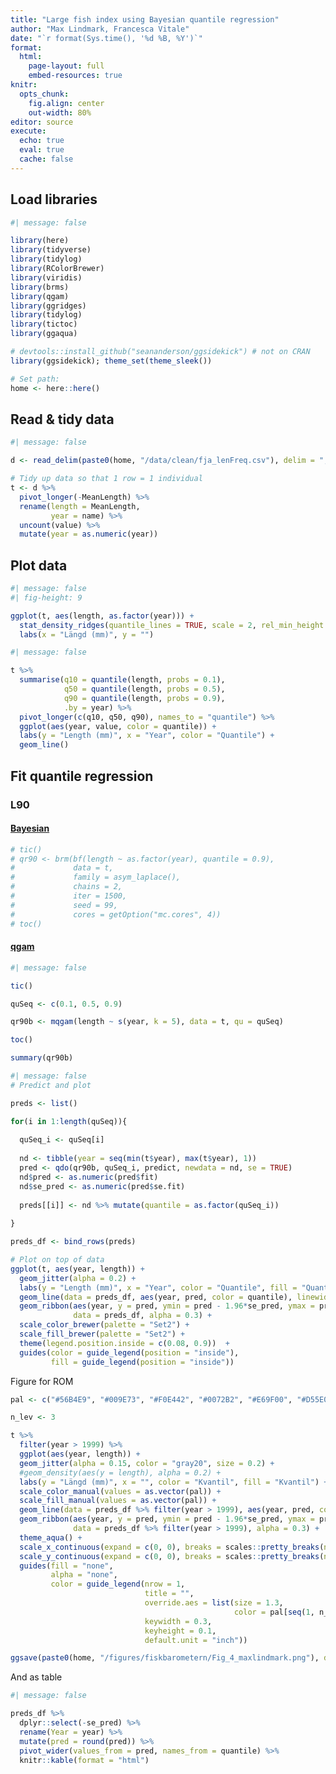 ```yaml
---
title: "Large fish index using Bayesian quantile regression"
author: "Max Lindmark, Francesca Vitale"
date: "`r format(Sys.time(), '%d %B, %Y')`"
format: 
  html:
    page-layout: full
    embed-resources: true
knitr: 
  opts_chunk:
    fig.align: center
    out-width: 80%
editor: source
execute: 
  echo: true
  eval: true
  cache: false
---
```


## Load libraries

```r
#| message: false

library(here)
library(tidyverse)
library(tidylog)
library(RColorBrewer)
library(viridis)
library(brms)
library(qgam)
library(ggridges)
library(tidylog)
library(tictoc)
library(ggaqua)

# devtools::install_github("seananderson/ggsidekick") # not on CRAN 
library(ggsidekick); theme_set(theme_sleek())

# Set path:
home <- here::here()
```

## Read & tidy data

```r
#| message: false

d <- read_delim(paste0(home, "/data/clean/fja_lenFreq.csv"), delim = ";")

# Tidy up data so that 1 row = 1 individual
t <- d %>% 
  pivot_longer(-MeanLength) %>% 
  rename(length = MeanLength,
         year = name) %>% 
  uncount(value) %>% 
  mutate(year = as.numeric(year))
```

## Plot data

```r
#| message: false
#| fig-height: 9

ggplot(t, aes(length, as.factor(year))) +
  stat_density_ridges(quantile_lines = TRUE, scale = 2, rel_min_height = 0.003, alpha = 0.5) + 
  labs(x = "Längd (mm)", y = "")
```

```r
#| message: false

t %>% 
  summarise(q10 = quantile(length, probs = 0.1),
            q50 = quantile(length, probs = 0.5),
            q90 = quantile(length, probs = 0.9), 
            .by = year) %>% 
  pivot_longer(c(q10, q50, q90), names_to = "quantile") %>% 
  ggplot(aes(year, value, color = quantile)) + 
  labs(y = "Length (mm)", x = "Year", color = "Quantile") + 
  geom_line()
```

## Fit quantile regression

### L90
#### [Bayesian](https://discourse.mc-stan.org/t/interpreting-quantile-parameter-in-brms-quantile-regression/8706) 

```r
# tic()
# qr90 <- brm(bf(length ~ as.factor(year), quantile = 0.9),
#             data = t, 
#             family = asym_laplace(),
#             chains = 2,
#             iter = 1500,
#             seed = 99,
#             cores = getOption("mc.cores", 4))
# toc()
```

#### [qgam](https://mfasiolo.github.io/qgam/index.html)

```r
#| message: false

tic()

quSeq <- c(0.1, 0.5, 0.9)

qr90b <- mqgam(length ~ s(year, k = 5), data = t, qu = quSeq)

toc()

summary(qr90b)
```

```r
#| message: false
# Predict and plot

preds <- list()

for(i in 1:length(quSeq)){
  
  quSeq_i <- quSeq[i]
  
  nd <- tibble(year = seq(min(t$year), max(t$year), 1))
  pred <- qdo(qr90b, quSeq_i, predict, newdata = nd, se = TRUE)
  nd$pred <- as.numeric(pred$fit)
  nd$se_pred <- as.numeric(pred$se.fit)
  
  preds[[i]] <- nd %>% mutate(quantile = as.factor(quSeq_i))
  
}

preds_df <- bind_rows(preds)

# Plot on top of data
ggplot(t, aes(year, length)) +
  geom_jitter(alpha = 0.2) +
  labs(y = "Length (mm)", x = "Year", color = "Quantile", fill = "Quantile") + 
  geom_line(data = preds_df, aes(year, pred, color = quantile), linewidth = 1.2) + 
  geom_ribbon(aes(year, y = pred, ymin = pred - 1.96*se_pred, ymax = pred + 1.96*se_pred, fill = quantile),
              data = preds_df, alpha = 0.3) + 
  scale_color_brewer(palette = "Set2") + 
  scale_fill_brewer(palette = "Set2") +
  theme(legend.position.inside = c(0.08, 0.9))  + 
  guides(color = guide_legend(position = "inside"),
         fill = guide_legend(position = "inside"))
```

Figure for ROM

```r
pal <- c("#56B4E9", "#009E73", "#F0E442", "#0072B2", "#E69F00", "#D55E00")

n_lev <- 3

t %>% 
  filter(year > 1999) %>% 
  ggplot(aes(year, length)) +
  geom_jitter(alpha = 0.15, color = "gray20", size = 0.2) +
  #geom_density(aes(y = length), alpha = 0.2) +
  labs(y = "Längd (mm)", x = "", color = "Kvantil", fill = "Kvantil") + 
  scale_color_manual(values = as.vector(pal)) +
  scale_fill_manual(values = as.vector(pal)) + 
  geom_line(data = preds_df %>% filter(year > 1999), aes(year, pred, color = quantile), linewidth = 1) + 
  geom_ribbon(aes(year, y = pred, ymin = pred - 1.96*se_pred, ymax = pred + 1.96*se_pred, fill = quantile),
              data = preds_df %>% filter(year > 1999), alpha = 0.3) +
  theme_aqua() +
  scale_x_continuous(expand = c(0, 0), breaks = scales::pretty_breaks(n = 6)) +
  scale_y_continuous(expand = c(0, 0), breaks = scales::pretty_breaks(n = 5)) + 
  guides(fill = "none",
         alpha = "none",
         color = guide_legend(nrow = 1,
                              title = "",
                              override.aes = list(size = 1.3,
                                                  color = pal[seq(1, n_lev)]),
                              keywidth = 0.3,
                              keyheight = 0.1,
                              default.unit = "inch"))

ggsave(paste0(home, "/figures/fiskbarometern/Fig_4_maxlindmark.png"), dpi = 300, width = 8, height = 8, units = "cm")
```


And as table

```r
#| message: false

preds_df %>% 
  dplyr::select(-se_pred) %>% 
  rename(Year = year) %>% 
  mutate(pred = round(pred)) %>% 
  pivot_wider(values_from = pred, names_from = quantile) %>% 
  knitr::kable(format = "html")
```






